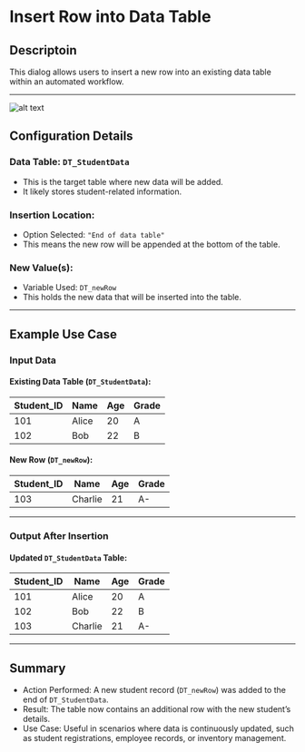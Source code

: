 # Insert Row into Data Table

## Descriptoin

This dialog allows users to insert a new row into an existing data table within an automated workflow.

---

![alt text](../../../assets/datatable/inser-row-into-data-table.png)

## Configuration Details

### Data Table: `DT_StudentData`

- This is the target table where new data will be added.
- It likely stores student-related information.

### Insertion Location:  

- Option Selected: `"End of data table"`
- This means the new row will be appended at the bottom of the table.

### New Value(s):  

- Variable Used: `DT_newRow`
- This holds the new data that will be inserted into the table.

---

## Example Use Case

### Input Data

#### Existing Data Table (`DT_StudentData`):

| Student_ID | Name      | Age | Grade |
|------------|----------|-----|-------|
| 101        | Alice    | 20  | A     |
| 102        | Bob      | 22  | B     |

#### New Row (`DT_newRow`):

| Student_ID | Name  | Age | Grade |
|------------|------|-----|-------|
| 103        | Charlie | 21  | A-    |

---

### Output After Insertion

#### Updated `DT_StudentData` Table:

| Student_ID | Name    | Age | Grade |
|------------|--------|-----|-------|
| 101        | Alice  | 20  | A     |
| 102        | Bob    | 22  | B     |
| 103        | Charlie | 21  | A-    |

---

## Summary

- Action Performed: A new student record (`DT_newRow`) was added to the end of `DT_StudentData`.  
- Result: The table now contains an additional row with the new student’s details.
- Use Case: Useful in scenarios where data is continuously updated, such as student registrations, employee records, or inventory management.